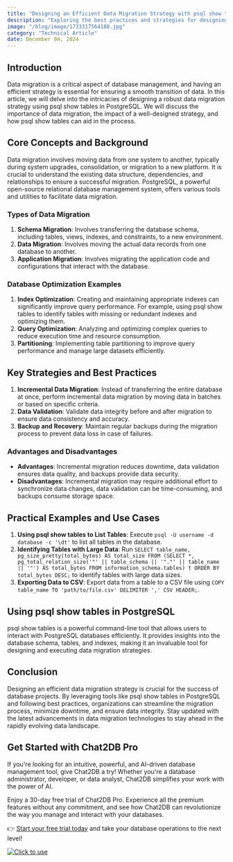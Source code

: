```yaml
---
title: "Designing an Efficient Data Migration Strategy with psql show tables in PostgreSQL"
description: "Exploring the best practices and strategies for designing an efficient data migration strategy using psql show tables in PostgreSQL."
image: "/blog/image/1733317564188.jpg"
category: "Technical Article"
date: December 04, 2024
---
```


## Introduction
Data migration is a critical aspect of database management, and having an efficient strategy is essential for ensuring a smooth transition of data. In this article, we will delve into the intricacies of designing a robust data migration strategy using psql show tables in PostgreSQL. We will discuss the importance of data migration, the impact of a well-designed strategy, and how psql show tables can aid in the process.

## Core Concepts and Background
Data migration involves moving data from one system to another, typically during system upgrades, consolidation, or migration to a new platform. It is crucial to understand the existing data structure, dependencies, and relationships to ensure a successful migration. PostgreSQL, a powerful open-source relational database management system, offers various tools and utilities to facilitate data migration.

### Types of Data Migration
1. **Schema Migration**: Involves transferring the database schema, including tables, views, indexes, and constraints, to a new environment.
2. **Data Migration**: Involves moving the actual data records from one database to another.
3. **Application Migration**: Involves migrating the application code and configurations that interact with the database.

### Database Optimization Examples
1. **Index Optimization**: Creating and maintaining appropriate indexes can significantly improve query performance. For example, using psql show tables to identify tables with missing or redundant indexes and optimizing them.
2. **Query Optimization**: Analyzing and optimizing complex queries to reduce execution time and resource consumption.
3. **Partitioning**: Implementing table partitioning to improve query performance and manage large datasets efficiently.

## Key Strategies and Best Practices
1. **Incremental Data Migration**: Instead of transferring the entire database at once, perform incremental data migration by moving data in batches or based on specific criteria.
2. **Data Validation**: Validate data integrity before and after migration to ensure data consistency and accuracy.
3. **Backup and Recovery**: Maintain regular backups during the migration process to prevent data loss in case of failures.

### Advantages and Disadvantages
- **Advantages**: Incremental migration reduces downtime, data validation ensures data quality, and backups provide data security.
- **Disadvantages**: Incremental migration may require additional effort to synchronize data changes, data validation can be time-consuming, and backups consume storage space.

## Practical Examples and Use Cases
1. **Using psql show tables to List Tables**: Execute `psql -U username -d database -c '\dt'` to list all tables in the database.
2. **Identifying Tables with Large Data**: Run `SELECT table_name, pg_size_pretty(total_bytes) AS total_size FROM (SELECT *, pg_total_relation_size('"' || table_schema || '"."' || table_name || '"') AS total_bytes FROM information_schema.tables) t ORDER BY total_bytes DESC;` to identify tables with large data sizes.
3. **Exporting Data to CSV**: Export data from a table to a CSV file using `COPY table_name TO 'path/to/file.csv' DELIMITER ',' CSV HEADER;`.

## Using psql show tables in PostgreSQL
psql show tables is a powerful command-line tool that allows users to interact with PostgreSQL databases efficiently. It provides insights into the database schema, tables, and indexes, making it an invaluable tool for designing and executing data migration strategies.

## Conclusion
Designing an efficient data migration strategy is crucial for the success of database projects. By leveraging tools like psql show tables in PostgreSQL and following best practices, organizations can streamline the migration process, minimize downtime, and ensure data integrity. Stay updated with the latest advancements in data migration technologies to stay ahead in the rapidly evolving data landscape.

## Get Started with Chat2DB Pro

If you're looking for an intuitive, powerful, and AI-driven database management tool, give Chat2DB a try! Whether you're a database administrator, developer, or data analyst, Chat2DB simplifies your work with the power of AI.

Enjoy a 30-day free trial of Chat2DB Pro. Experience all the premium features without any commitment, and see how Chat2DB can revolutionize the way you manage and interact with your databases.

👉 [Start your free trial today](https://chat2db.ai/pricing) and take your database operations to the next level!


[![Click to use](/image/blog/bg/chat2db.jpg)](https://app.chat2db-ai.com/)
